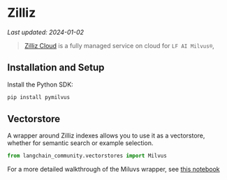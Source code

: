 # Zilliz
*Last updated: 2024-01-02*

>[Zilliz Cloud](https://zilliz.com/doc/quick_start) is a fully managed service on cloud for `LF AI Milvus®`,


## Installation and Setup

Install the Python SDK:
```bash
pip install pymilvus
```

## Vectorstore

A wrapper around Zilliz indexes allows you to use it as a vectorstore,
whether for semantic search or example selection.

```python
from langchain_community.vectorstores import Milvus
```

For a more detailed walkthrough of the Miluvs wrapper, see [this notebook](/docs/integrations/vectorstores/zilliz)
